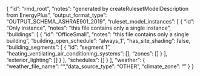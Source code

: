 {
  "id": "rmd_root",
  "notes": "generated by createRulesetModelDescription from EnergyPlus",
  "output_format_type": "OUTPUT_SCHEMA_ASHRAE901_2019",
  "ruleset_model_instances": [
    {
      "id": "Only instance",
      "notes": "this file contains only a single instance",
      "buildings": [
        {
          "id": "OfficeSmall",
          "notes": "this file contains only a single building",
          "building_open_schedule": "always_1",
          "has_site_shading": false,
          "building_segments": [
            {
              "id": "segment 1",
              "heating_ventilating_air_conditioning_systems": [],
              "zones": []
            }
          ],
          "exterior_lighting": []
        }
      ],
      "schedules": []
    }
  ],
  "weather": {
    "weather_file_name": "",
    "data_source_type": "OTHER",
    "climate_zone": ""
  }
}